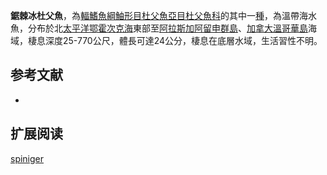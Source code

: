 {{Speciesbox
| name = 鋸棘冰杜父魚
| image = 
| image_width = 250px
| status = NE
| status_system = IUCN3.1
| genus = Icelus
| species = spiniger
| authority = [[Gilbert|Gilbert]], 1896
| synonyms = 
}}
'''鋸棘冰杜父魚'''，為[[輻鰭魚綱|輻鰭魚綱]][[鮋形目|鮋形目]][[杜父魚亞目|杜父魚亞目]][[杜父魚科|杜父魚科]]的其中一[[種|種]]，為溫帶海水魚，分布於北[[太平洋|太平洋]][[鄂霍次克海|鄂霍次克海]]東部至[[阿拉斯加|阿拉斯加]][[阿留申群島|阿留申群島]]、[[加拿大|加拿大]][[溫哥華島|溫哥華島]]海域，棲息深度25-770公尺，體長可達24公分，棲息在底層水域，生活習性不明。

==参考文献==
*{{FishBase_species|genus=Icelus|species=spiniger|year=2014|month=5}}

== 扩展阅读 ==
{{refbegin}}
{{wikispecies-inline|Icelus spiniger|鋸棘冰杜父魚}}
{{refend}}
{{Taxonbar|from=Q6428161}}

[[Category:冰杜父魚屬|spiniger]]


{{鮋形目小作品}}